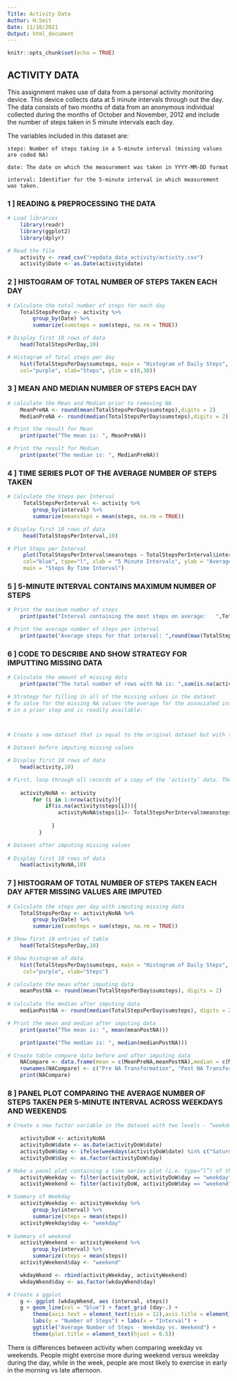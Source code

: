 ---
Title: Activity Data
Author: H.Smit
Date: 11/10/2021
Output: html_document
---

```{r setup, include=FALSE}
knitr::opts_chunk$set(echo = TRUE)
```

## ACTIVITY DATA

This assignment makes use of data from a personal activity monitoring device. This device collects data at 5 minute intervals through out the day. The data consists of two months of data from an anonymous individual collected during the months of October and November, 2012 and include the number of steps taken in 5 minute intervals each day.

The variables included in this dataset are:

    steps: Number of steps taking in a 5-minute interval (missing values are coded NA)
    
    date: The date on which the measurement was taken in YYYY-MM-DD format
    
    interval: Identifier for the 5-minute interval in which measurement was taken.
    

### 1 ] READING & PREPROCESSING THE DATA

```{r activity}

# Load libraries
    library(readr)
    library(ggplot2)
    library(dplyr)

# Read the file
    activity <- read_csv("repdata_data_activity/activity.csv")
    activity$Date <- as.Date(activity$date)

```

###  2 ] HISTOGRAM OF TOTAL NUMBER OF STEPS TAKEN EACH DAY

```{r steps}
    
# Calculate the total number of steps for each day
    TotalStepsPerDay <- activity %>%
        group_by(Date) %>%
        summarize(sumsteps = sum(steps, na.rm = TRUE)) 

# Display first 10 rows of data
    head(TotalStepsPerDay,10)

# Histogram of Total steps per day
    hist(TotalStepsPerDay$sumsteps, main = "Histogram of Daily Steps", 
    col="purple", xlab="Steps", ylim = c(0,30))

```


###  3 ] MEAN AND MEDIAN NUMBER OF STEPS EACH DAY

```{r Mean Median}
# calculate the Mean and Median prior to removing NA
    MeanPreNA <- round(mean(TotalStepsPerDay$sumsteps),digits = 2)
    MedianPreNA <- round(median(TotalStepsPerDay$sumsteps),digits = 2)

# Print the result for Mean
    print(paste("The mean is: ", MeanPreNA))

# Print the result for Median
    print(paste("The median is: ", MedianPreNA))
```



### 4 ] TIME SERIES PLOT OF THE AVERAGE NUMBER OF STEPS TAKEN

```{r Time Series}

# Calculate the Steps per Interval
     TotalStepsPerInterval <- activity %>%
        group_by(interval) %>%
        summarize(meansteps = mean(steps, na.rm = TRUE)) 

# Display first 10 rows of data
     head(TotalStepsPerInterval,10)

# Plot Steps per Interval
     plot(TotalStepsPerInterval$meansteps ~ TotalStepsPerInterval$interval,
     col="blue", type="l", xlab = "5 Minute Intervals", ylab = "Average Number of Steps",
     main = "Steps By Time Interval")
```



### 5 ] 5-MINUTE INTERVAL CONTAINS MAXIMUM NUMBER OF STEPS

```{r Max Interval}
# Print the maximum number of steps
    print(paste("Interval containing the most steps on average:   ",TotalStepsPerInterval$interval[which.max(TotalStepsPerInterval$meansteps)]))

# Print the average number of steps per interval
    print(paste("Average steps for that interval: ",round(max(TotalStepsPerInterval$meansteps),digits=2)))


```


### 6 ] CODE TO DESCRIBE AND SHOW STRATEGY FOR IMPUTTING MISSING DATA

```{r Missing data}

# Calculate the amount of missing data
    print(paste("The total number of rows with NA is: ",sum(is.na(activity$steps))))

# Strategy for filling in all of the missing values in the dataset
# To solve for the missing NA values the average for the associated interval will be used. The average was built 
# in a prior step and is readily available: 



# Create a new dataset that is equal to the original dataset but with the missing data filled in

# Dataset before imputing missing values

# Display first 10 rows of data
    head(activity,10)

# First, loop through all records of a copy of the ‘activity’ data. Then, look for records containing NA values. Finally, transform the ‘steps’ value based on matching the interval in the ‘TotalStepsPerInterval’ data frame created in a prior step
    
    activityNoNA <- activity  
        for (i in 1:nrow(activity)){
            if(is.na(activity$steps[i])){
                activityNoNA$steps[i]<- TotalStepsPerInterval$meansteps[activityNoNA$interval[i] ==
                                                                          TotalStepsPerInterval$interval]
              }
          }

# Dataset after imputing missing values
    
# Display first 10 rows of data
    head(activityNoNA,10)
```


### 7 ] HISTOGRAM OF TOTAL NUMBER OF STEPS TAKEN EACH DAY AFTER MISSING VALUES ARE IMPUTED

```{r No missing Values}
# Calculate the steps per day with imputing missing data
    TotalStepsPerDay <- activityNoNA %>%
        group_by(Date) %>%
        summarize(sumsteps = sum(steps, na.rm = TRUE)) 

# Show first 10 entries of table
    head(TotalStepsPerDay,10)

# Show histogram of data
    hist(TotalStepsPerDay$sumsteps, main = "Histogram of Daily Steps", 
     col="purple", xlab="Steps")

# calculate the mean after imputing data
    meanPostNA <- round(mean(TotalStepsPerDay$sumsteps), digits = 2)
    
# calculate the median after imputing data
    medianPostNA <- round(median(TotalStepsPerDay$sumsteps), digits = 2)

# Print the mean and median after imputing data
    print(paste("The mean is: ", mean(meanPostNA)))

    print(paste("The median is: ", median(medianPostNA)))

# Create table compare data before and after imputing data
    NACompare <- data.frame(mean = c(MeanPreNA,meanPostNA),median = c(MedianPreNA,medianPostNA))
    rownames(NACompare) <- c("Pre NA Transformation", "Post NA Transformation")
    print(NACompare)

```
### 8 ] PANEL PLOT COMPARING THE AVERAGE NUMBER OF STEPS TAKEN PER 5-MINUTE INTERVAL ACROSS WEEKDAYS AND WEEKENDS

```{r Compare}

# Create a new factor variable in the dataset with two levels - “weekday” and “weekend” indicating whether a given date  is a  weekday or weekend day.

    activityDoW <- activityNoNA
    activityDoW$date <- as.Date(activityDoW$date)
    activityDoW$day <- ifelse(weekdays(activityDoW$date) %in% c("Saturday", "Sunday"), "weekend", "weekday")
    activityDoW$day <- as.factor(activityDoW$day)

# Make a panel plot containing a time series plot (i.e. type=“l”) of the 5-minute interval (x-axis) and the average number of steps taken, averaged across all weekday days or weekend days (y-axis).
    activityWeekday <- filter(activityDoW, activityDoW$day == "weekday")
    activityWeekend <- filter(activityDoW, activityDoW$day == "weekend")

# Summary of Weekday    
    activityWeekday <- activityWeekday %>%
        group_by(interval) %>%
        summarize(steps = mean(steps)) 
    activityWeekday$day <- "weekday"
    
# Summary of weekend
    activityWeekend <- activityWeekend %>%
        group_by(interval) %>%
        summarize(steps = mean(steps)) 
    activityWeekend$day <- "weekend"

    wkdayWkend <- rbind(activityWeekday, activityWeekend)
    wkdayWkend$day <- as.factor(wkdayWkend$day)

# Create a ggplot
    g <- ggplot (wkdayWkend, aes (interval, steps))
    g + geom_line(col = "blue") + facet_grid (day~.) + 
        theme(axis.text = element_text(size = 12),axis.title = element_text(size = 14)) + 
        labs(y = "Number of Steps") + labs(x = "Interval") + 
        ggtitle("Average Number of Steps - Weekday vs. Weekend") + 
        theme(plot.title = element_text(hjust = 0.5))


```

There is differences between activity when comparing weekday vs weekends.  People might exercise more during weekend versus weekday during the day, while in the week, people are most likely to exercise in early in the morning vs late afternoon.
